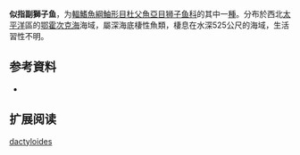 {{Speciesbox
| name = 似指副獅子魚
| status = NE
| status_system = 
| image = 
| genus = Paraliparis
| species = dactyloides
| authority = [[Schmidt|Schmidt]],  1950
| synonyms = 
}}

'''似指副獅子鱼'''，为[[輻鰭魚綱|輻鰭魚綱]][[鮋形目|鮋形目]][[杜父魚亞目|杜父魚亞目]][[狮子鱼科|狮子鱼科]]的其中一[[種|種]]。分布於西北[[太平洋|太平洋]]區的[[鄂霍次克海|鄂霍次克海]]海域，屬深海底棲性魚類，棲息在水深525公尺的海域，生活習性不明。

== 参考資料 ==
*{{FishBase_species|genus=Paraliparis|species=dactyloides|year=2012|month=7}}

== 扩展阅读 ==
{{refbegin}}
{{wikispecies-inline|Paraliparis dactyloides|似指副獅子魚}}
{{refend}}
{{Taxonbar|from=Q2382840}}

[[Category:副獅子魚属|dactyloides]]